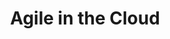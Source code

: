 ---
title: "Agile in the Cloud"
lessons:
 - title: Cloud Infrastructure
   goals:
   - Explain what “cloud” computing is and why it is important
   - Explain why shared infrastructure is important in cloud computing
   - Discuss trade-offs that you might consider for self or vendor-managed platforms
 - title: Continuous Deployment
   goals:
   - Explain the general elements of continuous deployment systems (dependencies, configuration, and secrets).
   - Explain how containers differ from VMs, and the tradeoffs between them
   - Deploy a basic website using a public or private container-as-a-service provider
 - title: Continuous Integration
 - title: Continuous Delivery
   goals:
   - Describe how continuous integration helps to catch errors sooner in the software lifecycle
   - Describe strategies for performing quality-assurance on software as and after it is delivered
   - Compare and contrast continuous delivery with test driven development as a quality assurance strategy
 - title: Testing Web Applications
   goals:
   - Describe some points in the landscape of testing front-end web applications (snapshot testing, visual tests, interaction tests)
   - Identify major tools in the frontend testing space (Storybook, Playwright, Cypress, Puppeteer, Selenium), and how they compare to tools like Jest and Vitest.
   - Explain the role that quality assurance has within Agile development and continuous delivery.


# Designing interactive programs
# Tests with larger scope
# Testing web applications
---